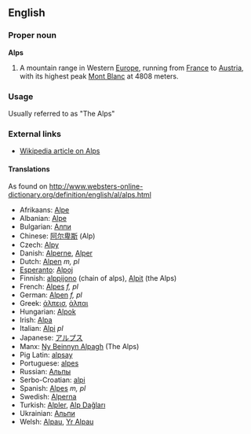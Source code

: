==English==
===Proper noun===
'''Alps'''
#A mountain range in Western [[Europe]], running from [[France]] to [[Austria]], with its highest peak [[Mont Blanc]] at 4808 meters.
===Usage===
Usually referred to as "The Alps"
===External links===
*[[w:Alps|Wikipedia article on Alps]]

====Translations====
As found on http://www.websters-online-dictionary.org/definition/english/al/alps.html
*Afrikaans: [[Alpe]]
*Albanian: [[Alpe]]
*Bulgarian: [[Алпи]]
*Chinese: [[阿尔卑斯]] (Alp)
*Czech: [[Alpy]]
*Danish: [[Alperne]], [[Alper]]
*Dutch: [[Alpen]] ''m, pl''
*[[Esperanto]]: [[Alpoj]]
*Finnish: [[alppijono]] (chain of alps), [[Alpit]] (the Alps)
*French: [[Alpes]] ''f, pl''
*German: [[Alpen]] ''f, pl''
*Greek: [[άλπεισ]], [[άλπαι]]
*Hungarian: [[Alpok]]
*Irish: [[Alpa]]
*Italian: [[Alpi]] ''pl''
*Japanese: [[アルプス]] 	 	 
*Manx: [[Ny Beinnyn Alpagh]] (The Alps)
*Pig Latin: [[alpsay]]
*Portuguese: [[alpes]]
*Russian: [[Альпы]]
*Serbo-Croatian: [[alpi]]
*Spanish: [[Alpes]] ''m, pl''
*Swedish: [[Alperna]]
*Turkish: [[Alpler]], [[Alp Dağları]]
*Ukrainian: [[Альпи]]
*Welsh: [[Alpau]], [[Yr Alpau]]